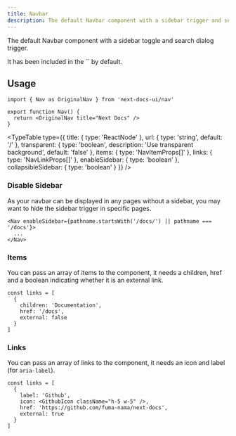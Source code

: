 ```yaml
---
title: Navbar
description: The default Navbar component with a sidebar trigger and searchbar.
---
```



The default Navbar component with a sidebar toggle and search dialog trigger.

<Callout title="Note">
  It has been included in the `<DocsLayout />` by default.
</Callout>

## Usage

```tsx
import { Nav as OriginalNav } from 'next-docs-ui/nav'

export function Nav() {
  return <OriginalNav title="Next Docs" />
}
```

<TypeTable
  type={{
    title: { type: 'ReactNode' },
    url: { type: 'string', default: '/' },
    transparent: {
      type: 'boolean',
      description: 'Use transparent background',
      default: 'false'
    },
    items: { type: 'NavItemProps[]' },
    links: { type: 'NavLinkProps[]' },
    enableSidebar: { type: 'boolean' },
    collapsibleSidebar: { type: 'boolean' }
  }}
/>

### Disable Sidebar

As your navbar can be displayed in any pages without a sidebar, you may want to
hide the sidebar trigger in specific pages.

```tsx
<Nav enableSidebar={pathname.startsWith('/docs/') || pathname === '/docs'}>
  ...
</Nav>
```

### Items

You can pass an array of items to the component, it needs a children, href and a
boolean indicating whether it is an external link.

```tsx
const links = [
  {
    children: 'Documentation',
    href: '/docs',
    external: false
  }
]
```

### Links

You can pass an array of links to the component, it needs an icon and label (for
`aria-label`).

```tsx
const links = [
  {
    label: 'Github',
    icon: <GithubIcon className="h-5 w-5" />,
    href: 'https://github.com/fuma-nama/next-docs',
    external: true
  }
]
```
